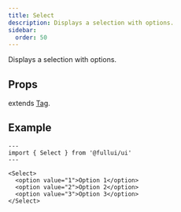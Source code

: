 ```yaml
---
title: Select
description: Displays a selection with options.
sidebar:
  order: 50
---
```

Displays a selection with options.

## Props
extends [Tag](/utility/tag).

## Example

```astro live
---
import { Select } from '@fullui/ui'
---

<Select>
  <option value="1">Option 1</option>
  <option value="2">Option 2</option>
  <option value="3">Option 3</option>
</Select>
```
